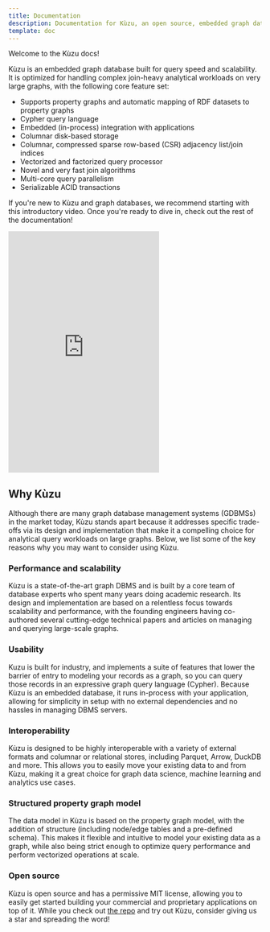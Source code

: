 ```yaml
---
title: Documentation
description: Documentation for Kùzu, an open source, embedded graph database that supports
template: doc
---
```


Welcome to the Kùzu docs!

Kùzu is an embedded graph database built for query speed and scalability. It is optimized for
handling complex join-heavy analytical workloads on very large graphs, with the following core
feature set:

- Supports property graphs and automatic mapping of RDF datasets to property graphs
- Cypher query language
- Embedded (in-process) integration with applications
- Columnar disk-based storage
- Columnar, compressed sparse row-based (CSR) adjacency list/join indices
- Vectorized and factorized query processor
- Novel and very fast join algorithms
- Multi-core query parallelism
- Serializable ACID transactions

If you're new to Kùzu and graph databases, we recommend starting with this
introductory video. Once you're ready to dive in, check out the rest of the documentation!

<div class="video-container">
  <iframe
    height="480"
    src="https://www.youtube.com/embed/BksVyv5864k?si=DOBmVy_1-Ng2c5Lq"
    title="YouTube video player" frameborder="0"
    allowfullscreen
    >
  </iframe>
</div>

## Why Kùzu

Although there are many graph database management systems (GDBMSs) in the market today,
Kùzu stands apart because it addresses specific trade-offs via its design and implementation that
make it a compelling choice for analytical query workloads on large graphs.
Below, we list some of the key reasons why you may want to consider using Kùzu.

### Performance and scalability

Kùzu is a state-of-the-art graph DBMS and is built by a core team of database experts who spent many years
doing academic research. Its design and implementation are based on a relentless focus towards
scalability and performance, with the founding engineers having co-authored several cutting-edge
technical papers and articles on managing and querying large-scale graphs.

### Usability

Kuzu is built for industry, and implements a suite of features that lower the barrier of entry
to modeling your records as a graph, so you can query those records in an expressive graph query
language (Cypher). Because Kùzu is an embedded database, it runs in-process with your application,
allowing for simplicity in setup with no external dependencies and no hassles in managing DBMS servers.

### Interoperability

Kùzu is designed to be highly interoperable with a variety of external formats and columnar or relational stores,
including Parquet, Arrow, DuckDB and more. This allows you to easily move your existing data to and from Kùzu,
making it a great choice for graph data science, machine learning and analytics use cases.

### Structured property graph model

The data model in Kùzu is based on the property graph model, with the addition of structure (including
node/edge tables and a pre-defined schema). This makes it flexible and intuitive to model your existing
data as a graph, while also being strict enough to optimize query performance and perform vectorized
operations at scale.

### Open source

Kùzu is open source and has a permissive MIT license, allowing you to easily get started building
your commercial and proprietary applications on top of it. While you check out
[the repo](https://github.com/kuzudb/kuzu) and try out Kùzu, consider giving us a star and spreading the word!
